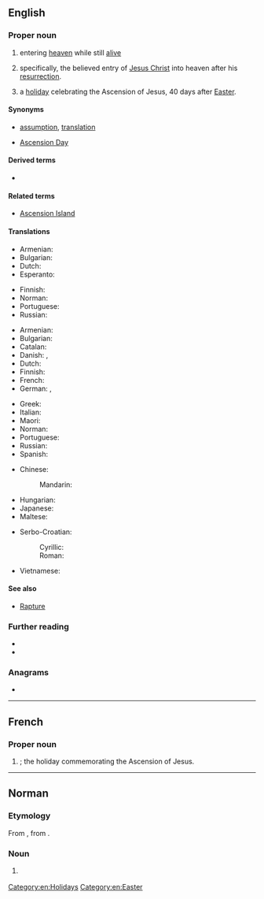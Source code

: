 {{also|ascension|ascensión|Ascensión}}
==English==

===Proper noun===
{{en-proper noun}}

# {{lb|en|religion}} entering [[heaven]] while still [[alive]]
# {{lb|en|Christianity}} specifically, the believed entry of [[Jesus Christ]] into heaven after his [[resurrection]].
# {{lb|en|Christianity}} a [[holiday]] celebrating the Ascension of Jesus, 40 days after [[Easter]].

====Synonyms====
* {{sense|entering heaven}} [[assumption]], [[translation]]
* {{sense|holiday}} [[Ascension Day]]

====Derived terms====
* {{l|en|Ascension Parish}}

====Related terms====
* [[Ascension Island]]

====Translations====
{{trans-top|entering heaven alive}}
* Armenian: {{t+|hy|համբարձում}}
* Bulgarian: {{t+|bg|възнесение|n}}
* Dutch: {{t+|nl|hemelvaart|m|f}}
* Esperanto: {{t|eo|ĉieliro}}
{{trans-mid}}
* Finnish: {{t|fi|taivaaseenastuminen}}
* Norman: {{t|nrf|Ascension|f}} {{qualifier|Jersey}}
* Portuguese: {{t+|pt|Ascensão|f}}
* Russian: {{t+|ru|вознесе́ние|n}}
{{trans-bottom}}

{{trans-top|Jesus' rise to heaven}}
* Armenian: {{t+|hy|համբարձում}}
* Bulgarian: {{t+|bg|възнесение|n}}
* Catalan: {{t|ca|Ascensió|f}}
* Danish: {{t|da|himmelfart|c}}, {{t|da|Kristi himmelfart}}
* Dutch: {{t+|nl|Hemelvaart|m|f}}
* Finnish: {{t|fi|taivaaseenastuminen}}
* French: {{t+|fr|Ascension|f}}
* German: {{t+|de|Himmelfahrt|f}}, {{t+|de|Christi Himmelfahrt}}
{{trans-mid}}
* Greek: {{t|el|Ανάληψη|f}}
* Italian: {{t+|it|Ascensione|f}}
* Maori: {{t|mi|Kakenga}}
* Norman: {{t|nrf|Ascension|f}} {{qualifier|Jersey}}
* Portuguese: {{t+|pt|Ascensão|f}}
* Russian: {{t+|ru|вознесе́ние|n}}
* Spanish: {{t+|es|Ascensión|f}}
{{trans-bottom}}

{{trans-see|holiday celebrating Ascension of Jesus|Ascension Day}}

{{checktrans-top}}
* Chinese:
*: Mandarin: {{t+check|cmn|升天|tr=shēngtiān|sc=Hani}}
* Hungarian: {{t+check|hu|mennybemenetel}}
* Japanese: {{t-check|ja|昇天|f|tr=[[しょうてん]], [[shōten]]|sc=Jpan}}
* Maltese: {{t-check|mt|Lapsi}}
{{trans-mid}}
* Serbo-Croatian:
*: Cyrillic: {{t-check|sh|Вазнесењ|n|sc=Cyrl}}
*: Roman: {{t-check|sh|Vaznesenj|n}}
* Vietnamese: {{t-check|vi|Thăng thiên}}
{{trans-bottom}}

====See also====
* [[Rapture]]

===Further reading===
* {{pedialite|Ascension of Jesus}}
* {{pedialite|Entering heaven alive}}

===Anagrams===
* {{anagrams|en|canonises}}

[[Category:en:Holidays]]
[[Category:en:Easter]]

----

==French==

===Proper noun===
{{fr-proper noun}}

# {{lb|fr|Christianity}} {{l|en|Ascension}}; the holiday commemorating the Ascension of Jesus.

----

==Norman==

===Etymology===
From {{m|nrf|ascension}}, from {{etyl|la|nrf}} {{m|la|ascensio|ascēnsiō, ascēnsiōnem}}.

===Noun===
{{nrf-proper noun|f}}

# {{lb|nrf|Jersey|Christianity}} {{l|en|Ascension}}